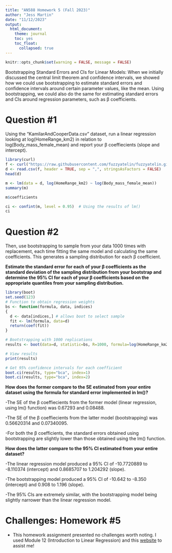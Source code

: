 ```yaml
---
title: "AN588 Homework 5 (Fall 2023)"
author: "Jess Martin"
date: "11/12/2023"
output: 
  html_document:
    theme: journal
    toc: yes
    toc_float:
      collapsed: true
---
```


```r
knitr::opts_chunk$set(warning = FALSE, message = FALSE) 
```

Bootstrapping Standard Errors and CIs for Linear Models: When we initially discussed the central limit theorem and confidence intervals, we showed how we could use bootstrapping to estimate standard errors and confidence intervals around certain parameter values, like the mean. Using bootstrapping, we could also do the same for estimating standard errors and CIs around regression parameters, such as β coefficients.

# Question #1 
Using the “KamilarAndCooperData.csv” dataset, run a linear regression looking at log(HomeRange_km2) in relation to log(Body_mass_female_mean) and report your β coeffiecients (slope and intercept).

```r
library(curl)
f <- curl("https://raw.githubusercontent.com/fuzzyatelin/fuzzyatelin.github.io/master/AN588_Fall23/KamilarAndCooperData.csv")
d <- read.csv(f, header = TRUE, sep = ",", stringsAsFactors = FALSE)
head(d)
```

```r
m <- lm(data = d, log(HomeRange_km2) ~ log(Body_mass_female_mean))
summary(m)
```

```r
m$coefficients
```

```r
ci <- confint(m, level = 0.95)  # Using the results of lm()
ci
```
# Question #2
Then, use bootstrapping to sample from your data 1000 times with replacement, each time fitting the same model and calculating the same coefficients. This generates a sampling distribution for each β coefficient.

**Estimate the standard error for each of your β coefficients as the standard deviation of the sampling distribution from your bootstrap and determine the 95% CI for each of your β coefficients based on the appropriate quantiles from your sampling distribution.**

```r
library(boot)
set.seed(123)
# Function to obtain regression weights
bs <- function(formula, data, indices)
{
  d <- data[indices,] # allows boot to select sample
  fit <- lm(formula, data=d)
  return(coef(fit))
}
```

```r
# Bootstrapping with 1000 replications
results <- boot(data=d, statistic=bs, R=1000, formula=log(HomeRange_km2) ~ log(Body_mass_female_mean))
```

```r
# View results
print(results)
```

```r
# Get 95% confidence intervals for each coefficient
boot.ci(results, type="bca", index=1)
boot.ci(results, type="bca", index=2)
```
**How does the former compare to the SE estimated from your entire dataset using the formula for standard error implemented in lm()?**

-The SE of the β coeffiecients from the former model (linear regression, using lm() function) was 0.67293 and 0.08488.

-The SE of the β coeffiecients from the latter model (bootstrapping) was 0.56620314 and 0.07340095.

-For both the β coefficients, the standard errors obtained using bootstrapping are slightly lower than those obtained using the lm() function.

**How does the latter compare to the 95% CI estimated from your entire dataset?**

-The linear regression model produced a 95% CI of -10.7720889 to -8.110374 (intercept) and 0.8685707 to 1.204292 (slope).

-The bootstrapping model produced a 95% CI of -10.642 to -8.350 (intercept) and 0.908 to 1.196 (slope).

-The 95% CIs are extremely similar, with the bootstrapping model being slightly narrower than the linear regression model.

# Challenges: Homework #5

* This homework assignment presented no challenges worth noting. I used Module 12 (Introduction to Linear Regression) and this [website](https://www.statmethods.net/advstats/bootstrapping.html) to assist me!